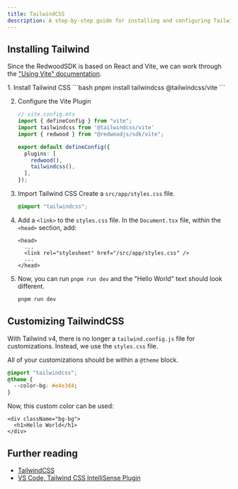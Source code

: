 ```yaml
---
title: TailwindCSS
description: A step-by-step guide for installing and configuring TailwindCSS v4 in Redwood SDK projects, including customization options and font integration techniques.
---
```



## Installing Tailwind

Since the RedwoodSDK is based on React and Vite, we can work through the ["Using Vite" documentation](https://tailwindcss.com/docs/installation/using-vite).

<Steps>
1. Install Tailwind CSS
    ```bash
    pnpm install tailwindcss @tailwindcss/vite
    ```

2. Configure the Vite Plugin
    ```ts ins="import tailwindcss from '@tailwindcss/vite'" ins="tailwindcss(),"
    // vite.config.mts
    import { defineConfig } from "vite";
    import tailwindcss from '@tailwindcss/vite'
    import { redwood } from "@redwoodjs/sdk/vite";

    export default defineConfig({
      plugins: [
        redwood(),
        tailwindcss(),
      ],
    });
    ```

3. Import Tailwind CSS
    Create a `src/app/styles.css` file.
    ```css
    @import "tailwindcss";
    ```

4. Add a `<link>` to the `styles.css` file.
    In the `Document.tsx` file, within the `<head>` section, add:

    ```tsx title="src/app/Document.tsx" {3}
    <head>
      ...
      <link rel="stylesheet" href="/src/app/styles.css" />
      ...
    </head>
    ```

5. Now, you can run `pnpm run dev` and the "Hello World" text should look different.
    ```bash
    pnpm run dev
    ```

</Steps>

## Customizing TailwindCSS

With Tailwind v4, there is no longer a `tailwind.config.js` file for customizations. Instead, we use the `styles.css` file.

All of your customizations should be within a `@theme` block.

```css
@import "tailwindcss";
@theme {
  --color-bg: #e4e3d4;
}
```

Now, this custom color can be used:

```tsx
<div className="bg-bg">
  <h1>Hello World</h1>
</div>
```

## Further reading

- [TailwindCSS](https://tailwindcss.com/)
- [VS Code, Tailwind CSS IntelliSense Plugin](https://marketplace.visualstudio.com/items?itemName=bradlc.vscode-tailwindcss)
